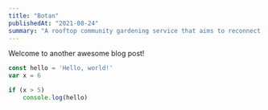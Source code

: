 ```yaml
---
title: "Botan"
publishedAt: "2021-08-24"
summary: "A rooftop community gardening service that aims to reconnect the community through hands-on agricultural education, events, & volunteering."
---
```


Welcome to another awesome blog post!

```javascript:hello.js
const hello = 'Hello, world!'
var x = 6

if (x > 5)
    console.log(hello)
```
